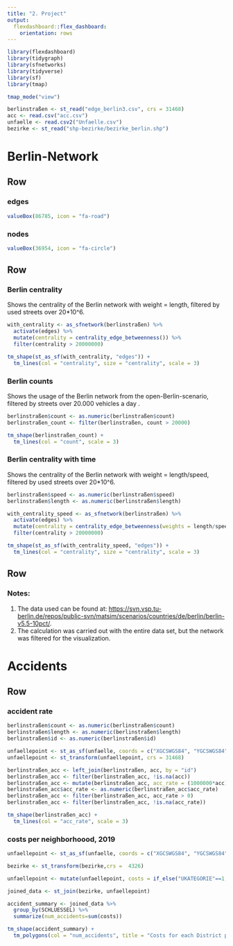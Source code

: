 ```yaml
---
title: "2. Project"
output: 
  flexdashboard::flex_dashboard:
    orientation: rows
---
```


```r
library(flexdashboard)
library(tidygraph)
library(sfnetworks)
library(tidyverse)
library(sf)
library(tmap)

tmap_mode("view")

berlinstraßen <- st_read("edge_berlin3.csv", crs = 31468)
acc <- read.csv("acc.csv")
unfaelle <- read.csv2("Unfaelle.csv")
bezirke <- st_read("shp-bezirke/bezirke_berlin.shp")

```

Berlin-Network
======

Row 
-----------------------------------------------------------------------

### edges
```r
valueBox(86785, icon = "fa-road")
```

### nodes
```r
valueBox(36954, icon = "fa-circle")
```

Row 
-----------------------------------------------------------------------

### Berlin centrality

Shows the centrality of the Berlin network with weight = length, filtered by used streets over 20*10^6.

```r

with_centrality <- as_sfnetwork(berlinstraßen) %>%
  activate(edges) %>%
  mutate(centrality = centrality_edge_betweenness()) %>%
  filter(centrality > 20000000)

tm_shape(st_as_sf(with_centrality, "edges")) + 
  tm_lines(col = "centrality", size = "centrality", scale = 3)

```

### Berlin counts

Shows the usage of the Berlin network from the open-Berlin-scenario, filtered by streets over 20.000 vehicles a day .

```r

berlinstraßen$count <- as.numeric(berlinstraßen$count)
berlinstraßen_count <- filter(berlinstraßen, count > 20000)

tm_shape(berlinstraßen_count) +
  tm_lines(col = "count", scale = 3)

```

### Berlin centrality with time

Shows the centrality of the Berlin network with weight = length/speed, filtered by used streets over 20*10^6.

```r

berlinstraßen$speed <- as.numeric(berlinstraßen$speed)
berlinstraßen$length <- as.numeric(berlinstraßen$length)

with_centrality_speed <- as_sfnetwork(berlinstraßen) %>%
  activate(edges) %>%
  mutate(centrality = centrality_edge_betweenness(weights = length/speed)) %>%
  filter(centrality > 20000000)

tm_shape(st_as_sf(with_centrality_speed, "edges")) + 
  tm_lines(col = "centrality", size = "centrality", scale = 3)
```

Row {data-height=30}
-----------------------------------------------------------------------

### Notes:

1. The data used can be found at: <https://svn.vsp.tu-berlin.de/repos/public-svn/matsim/scenarios/countries/de/berlin/berlin-v5.5-10pct/>.
2. The calculation was carried out with the entire data set, but the network was filtered for the visualization.

Accidents 
==========

Row 
-----------------------------------------------------------------------

### accident rate

```r

berlinstraßen$count <- as.numeric(berlinstraßen$count)
berlinstraßen$length <- as.numeric(berlinstraßen$length)
berlinstraßen$id <- as.numeric(berlinstraßen$id)

unfaellepoint <- st_as_sf(unfaelle, coords = c("XGCSWGS84", "YGCSWGS84"), crs = 4326)
unfaellepoint <- st_transform(unfaellepoint, crs = 31468)

berlinstraßen_acc <- left_join(berlinstraßen, acc, by = "id")
berlinstraßen_acc <- filter(berlinstraßen_acc, !is.na(acc))
berlinstraßen_acc <- mutate(berlinstraßen_acc, acc_rate = (1000000*acc)/(365*count*length))
berlinstraßen_acc$acc_rate <- as.numeric(berlinstraßen_acc$acc_rate)
berlinstraßen_acc <- filter(berlinstraßen_acc, acc_rate > 0)
berlinstraßen_acc <- filter(berlinstraßen_acc, !is.na(acc_rate))

tm_shape(berlinstraßen_acc) +
  tm_lines(col = "acc_rate", scale = 3)

```

### costs per neighborhoood, 2019

```r

unfaellepoint <- st_as_sf(unfaelle, coords = c("XGCSWGS84", "YGCSWGS84"), crs = 4326)

bezirke <- st_transform(bezirke,crs =  4326)

unfaellepoint <- mutate(unfaellepoint, costs = if_else("UKATEGORIE"==1,1035165,if_else("UKATEGORIE"==2,110506,4403)) )

joined_data <- st_join(bezirke, unfaellepoint)

accident_summary <- joined_data %>%
  group_by(SCHLUESSEL) %>%
  summarize(num_accidents=sum(costs))

tm_shape(accident_summary) +
  tm_polygons(col = "num_accidents", title = "Costs for each District per year in million Euro")

```
